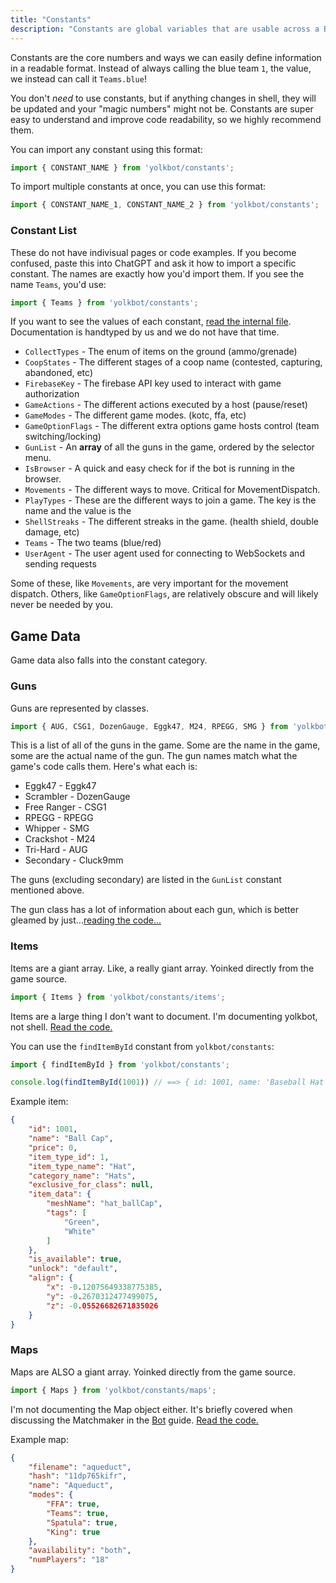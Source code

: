 ```yaml
---
title: "Constants"
description: "Constants are global variables that are usable across a Bot."
---
```


Constants are the core numbers and ways we can easily define information in a readable format. Instead of always calling the blue team `1`, the value, we instead can call it `Teams.blue`!

You don't *need* to use constants, but if anything changes in shell, they will be updated and your "magic numbers" might not be. Constants are super easy to understand and improve code readability, so we highly recommend them.

You can import any constant using this format:

```js
import { CONSTANT_NAME } from 'yolkbot/constants';
```

To import multiple constants at once, you can use this format:

```js
import { CONSTANT_NAME_1, CONSTANT_NAME_2 } from 'yolkbot/constants';
```

### Constant List
These do not have indivisual pages or code examples. If you become confused, paste this into ChatGPT and ask it how to import a specific constant. The names are exactly how you'd import them. If you see the name `Teams`, you'd use:

```js
import { Teams } from 'yolkbot/constants';
```

If you want to see the values of each constant, [read the internal file](https://github.com/enbyte/yolkbot/blob/main/src/constants.js). Documentation is handtyped by us and we do not have that time.

- `CollectTypes` - The enum of items on the ground (ammo/grenade)
- `CoopStates` - The different stages of a coop name (contested, capturing, abandoned, etc)
- `FirebaseKey` - The firebase API key used to interact with game authorization
- `GameActions` - The different actions executed by a host (pause/reset)
- `GameModes` - The different game modes. (kotc, ffa, etc)
- `GameOptionFlags` - The different extra options game hosts control (team switching/locking)
- `GunList` - An **array** of all the guns in the game, ordered by the selector menu.
- `IsBrowser` - A quick and easy check for if the bot is running in the browser.
- `Movements` - The different ways to move. Critical for MovementDispatch.
- `PlayTypes` - These are the different ways to join a game. The key is the name and the value is the 
- `ShellStreaks` - The different streaks in the game. (health shield, double damage, etc)
- `Teams` - The two teams (blue/red)
- `UserAgent` - The user agent used for connecting to WebSockets and sending requests

Some of these, like `Movements`, are very important for the movement dispatch. Others, like `GameOptionFlags`, are relatively obscure and will likely never be needed by you.

## Game Data
Game data also falls into the constant category.

### Guns
Guns are represented by classes.

```js
import { AUG, CSG1, DozenGauge, Eggk47, M24, RPEGG, SMG } from 'yolkbot/constants/guns.js';
```

This is a list of all of the guns in the game. Some are the name in the game, some are the actual name of the gun. The gun names match what the game's code calls them. Here's what each is:

- Eggk47 - Eggk47
- Scrambler - DozenGauge
- Free Ranger - CSG1
- RPEGG - RPEGG
- Whipper - SMG
- Crackshot - M24
- Tri-Hard - AUG
- Secondary - Cluck9mm

The guns (excluding secondary) are listed in the `GunList` constant mentioned above.

The gun class has a lot of information about each gun, which is better gleamed by just...[reading the code...](https://github.com/enbyte/yolkbot/blob/main/src/constants/guns.js)

### Items
Items are a giant array. Like, a really giant array. Yoinked directly from the game source.

```js
import { Items } from 'yolkbot/constants/items';
```

Items are a large thing I don't want to document. I'm documenting yolkbot, not shell. [Read the code.](https://github.com/enbyte/yolkbot/blob/main/src/constants/items.js)

You can use the `findItemById` constant from `yolkbot/constants`:

```js
import { findItemById } from 'yolkbot/constants';

console.log(findItemById(1001)) // ==> { id: 1001, name: 'Baseball Hat', ... }
```

Example item:

```json
{
    "id": 1001,
    "name": "Ball Cap",
    "price": 0,
    "item_type_id": 1,
    "item_type_name": "Hat",
    "category_name": "Hats",
    "exclusive_for_class": null,
    "item_data": {
        "meshName": "hat_ballCap",
        "tags": [
            "Green",
            "White"
        ]
    },
    "is_available": true,
    "unlock": "default",
    "align": {
        "x": -0.12075649338775385,
        "y": -0.2670312477499075,
        "z": -0.05526682671835026
    }
}
```

### Maps
Maps are ALSO a giant array. Yoinked directly from the game source.

```js
import { Maps } from 'yolkbot/constants/maps';
```

I'm not documenting the Map object either. It's briefly covered when discussing the Matchmaker in the [Bot](../classes/bot) guide. [Read the code.](https://github.com/enbyte/yolkbot/blob/main/src/constants/maps.js)

Example map:

```json
{
    "filename": "aqueduct",
    "hash": "11dp765kifr",
    "name": "Aqueduct",
    "modes": {
        "FFA": true,
        "Teams": true,
        "Spatula": true,
        "King": true
    },
    "availability": "both",
    "numPlayers": "18"
}
```